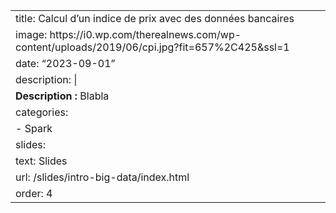 
---
title: Calcul d’un indice de prix avec des données bancaires
image: https://i0.wp.com/therealnews.com/wp-content/uploads/2019/06/cpi.jpg?fit=657%2C425&ssl=1
date: "2023-09-01"
description: |
  <b>Description :</b> Blabla 
categories:
  - Spark
slides:
  text: Slides
  url: /slides/intro-big-data/index.html
order: 4
---